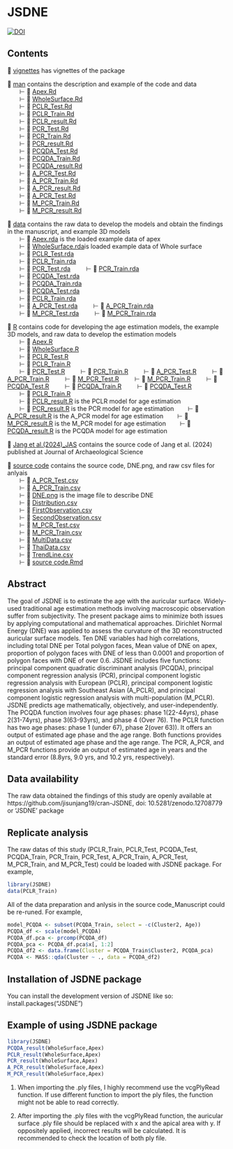 
# JSDNE

<!-- badges: start -->
[![DOI](https://zenodo.org/badge/DOI/10.5281/zenodo.12708779.svg)](https://doi.org/10.5281/zenodo.12708779)
<!-- badges: end -->

## Contents

📂 [vignettes](/vignettes) has vignettes of the package\

📂 [man](/man) contains the description and example of the code and data\
  ⊢ 📄 [Apex.Rd](/man/Apex.Rd)\
  ⊢ 📄 [WholeSurface.Rd](/man/WholeSurface.Rd)\
  ⊢ 📄 [PCLR_Test.Rd](/man/PCLR_Test.Rd)\
  ⊢ 📄 [PCLR_Train.Rd](/man/PCLR_Train.Rd)\
  ⊢ 📄 [PCLR_result.Rd](/man/PCLR_result.Rd)\
  ⊢ 📄 [PCR_Test.Rd](/man/PCR_Test.Rd)\
  ⊢ 📄 [PCR_Train.Rd](/man/PCR_Train.Rd)\
  ⊢ 📄 [PCR_result.Rd](/man/PCR_result.Rd)\
  ⊢ 📄 [PCQDA_Test.Rd](/man/PCQDA_Test.Rd)\
  ⊢ 📄 [PCQDA_Train.Rd](/man/PCQDA_Train.Rd)\
  ⊢ 📄 [PCQDA_result.Rd](/man/PCQDA_result.Rd)\
  ⊢ 📄 [A_PCR_Test.Rd](/man/PCR_Test.Rd)\
  ⊢ 📄 [A_PCR_Train.Rd](/man/PCR_Train.Rd)\
  ⊢ 📄 [A_PCR_result.Rd](/man/PCR_result.Rd)\
  ⊢ 📄 [A_PCR_Test.Rd](/man/PCR_Test.Rd)\
  ⊢ 📄 [M_PCR_Train.Rd](/man/PCR_Train.Rd)\
  ⊢ 📄 [M_PCR_result.Rd](/man/PCR_result.Rd)\

📂 [data](/data) contains the raw data to develop the models and obtain the findings in the manuscript, and example 3D models\
  ⊢ 📄 [Apex.rda](/data/Apex.rda) is the loaded example data of apex\
  ⊢ 📄 [WholeSurface.rda](/data/WholeSurface.rda)is loaded example data of Whole surface\
  ⊢ 📄 [PCLR_Test.rda](/data/PCLR_Test.rda)\
  ⊢ 📄 [PCLR_Train.rda](/data/PCLR_Train.rda)\
  ⊢ 📄 [PCR_Test.rda](/data/PCR_Test.rda)\ 
  ⊢ 📄 [PCR_Train.rda](/data/PCR_Train.rda)\
  ⊢ 📄 [PCQDA_Test.rda](/data/PCQDA_Test.rda)\
  ⊢ 📄 [PCQDA_Train.rda](/data/PCQDA_Train.rda)\
  ⊢ 📄 [PCQDA_Test.rda](/data/PCQDA_Test.rda)\
  ⊢ 📄 [PCLR_Train.rda](/data/PCLR_Train.rda)\
  ⊢ 📄 [A_PCR_Test.rda](/data/PCR_Test.rda)\ 
  ⊢ 📄 [A_PCR_Train.rda](/data/PCR_Train.rda)\
  ⊢ 📄 [M_PCR_Test.rda](/data/PCR_Test.rda)\ 
  ⊢ 📄 [M_PCR_Train.rda](/data/PCR_Train.rda)\


📂 [R](/R) contains code for developing the age estimation models, the example 3D models, and raw data to develop the estimation models\
  ⊢ 📄 [Apex.R](/R/Apex.R)\
  ⊢ 📄 [WholeSurface.R](/R/WholeSurface.R)\
  ⊢ 📄 [PCLR_Test.R](/R/PCLR_Test.R)\
  ⊢ 📄 [PCLR_Train.R](/R/PCLR_Train.R)\
  ⊢ 📄 [PCR_Test.R](/R/PCR_Test.R)\ 
  ⊢ 📄 [PCR_Train.R](/R/PCR_Train.R)\ 
  ⊢ 📄 [A_PCR_Test.R](/R/PCR_Test.R)\ 
  ⊢ 📄 [A_PCR_Train.R](/R/PCR_Train.R)\ 
  ⊢ 📄 [M_PCR_Test.R](/R/PCR_Test.R)\ 
  ⊢ 📄 [M_PCR_Train.R](/R/PCR_Train.R)\ 
  ⊢ 📄 [PCQDA_Test.R](/R/PCQDA_Test.R)\ 
  ⊢ 📄 [PCQDA_Train.R](/R/PCQDA_Train.R)\ 
  ⊢ 📄 [PCQDA_Test.R](/R/PCQDA_Test.R)\
  ⊢ 📄 [PCLR_Train.R](/R/PCLR_Train.R)\
  ⊢ 📄 [PCLR_result.R](/R/PCLR_result.R) is the PCLR model for age estimation\
  ⊢ 📄 [PCR_result.R](/R/PCR_result.R) is the PCR model for age estimation
  ⊢ 📄 [A_PCR_result.R](/R/PCR_result.R) is the A_PCR model for age estimation
  ⊢ 📄 [M_PCR_result.R](/R/PCR_result.R) is the M_PCR model for age estimation
  ⊢ 📄 [PCQDA_result.R](/R/PCQDA_result.R) is the PCQDA model for age estimation\

📂 [Jang et al.(2024)_JAS](/Jang et al.(2024)_JAS) contains the source code of Jang et al. (2024) published at Journal of Archaeological Science\

📂 [source code](/source code) contains the source code, DNE.png, and raw csv files for anlyais\
  ⊢ 📄 [A_PCR_Test.csv](/source code/A_PCR_Test.csv)\
  ⊢ 📄 [A_PCR_Train.csv](/source code/A_PCR_Train.csv)\
  ⊢ 📄 [DNE.png](/source code/DNE.png) is the image file to describe DNE\
  ⊢ 📄 [Distribution.csv](/source code/Distribution.csv)\
  ⊢ 📄 [FirstObservation.csv](/source code/FirstObservation.csv)\
  ⊢ 📄 [SecondObservation.csv](/source code/SecondObservation.csv)\
  ⊢ 📄 [M_PCR_Test.csv](/source code/M_PCR_Test.csv)\
  ⊢ 📄 [M_PCR_Train.csv](/source code/M_PCR_Train.csv)\
  ⊢ 📄 [MultiData.csv](/source code/MultiData.csv)\
  ⊢ 📄 [ThaiData.csv](/source code/ThaiData.csv)\
  ⊢ 📄 [TrendLine.csv](/source code/TrendLine.csv)\
  ⊢ 📄 [source code.Rmd](/source code/source code.Rmd)\

## Abstract

The goal of JSDNE is to estimate the age with the auricular surface. Widely-used traditional age estimation methods involving macroscopic 
observation suffer from subjectivity. The present package aims to minimize both issues by applying computational and mathematical approaches.
Dirichlet Normal Energy (DNE) was applied to assess the curvature of the 3D reconstructed auricular surface models. Ten DNE variables had high 
correlations, including total DNE per Total polygon faces, Mean value of DNE on apex, proportion of polygon faces with DNE of less than 0.0001 
and proportion of polygon faces with DNE of over 0.6. JSDNE includes five functions: principal component quadratic discriminant analysis (PCQDA),
principal component regression analysis (PCR), principal component logistic regression analysis with European (PCLR), principal component 
logistic regression analysis with Southeast Asian (A_PCLR), and principal component logistic regression analysis with multi-population (M_PCLR). 
JSDNE predicts age mathematically, objectively, and user-independently. The PCQDA function involves four age phases: phase 1(22-44yrs), 
phase 2(31-74yrs), phase 3(63-93yrs), and phase 4 (Over 76). The PCLR function has two age phases: phase 1 (under 67), phase 2(over 63)). It offers
an output of estimated age phase and the age range. Both functions provides an output of estimated age phase and the age range. The PCR, A_PCR, 
and M_PCR functions provide an output of estimated age in years and the standard error (8.8yrs, 9.0 yrs, and 10.2 yrs, respectively). 

## Data availability

The raw data obtained the findings of this study are openly available at https://github.com/jisunjang19/cran-JSDNE, doi: 10.5281/zenodo.12708779 
or ‘JSDNE’ package

## Replicate analysis

The raw datas of this study (PCLR_Train, PCLR_Test, PCQDA_Test, PCQDA_Train, PCR_Train, PCR_Test, A_PCR_Train, A_PCR_Test, M_PCR_Train, and M_PCR_Test)
could be loaded with JSDNE package. For example,

```r
library(JSDNE)
data(PCLR_Train)
`````

All of the data preparation and anlysis in the source code_Manuscript could be re-runed. For example, 

``` r
model_PCQDA <- subset(PCQDA_Train, select = -c(Cluster2, Age))
PCQDA_df <- scale(model_PCQDA)
PCQDA_df.pca <- prcomp(PCQDA_df)
PCQDA_pca <- PCQDA_df.pca$x[, 1:2]
PCQDA_df2 <- data.frame(Cluster = PCQDA_Train$Cluster2, PCQDA_pca)
PCQDA <- MASS::qda(Cluster ~ ., data = PCQDA_df2)
```

## Installation of JSDNE package

You can install the development version of JSDNE like so: install.packages("JSDNE")

## Example of using JSDNE package

```r
library(JSDNE)
PCQDA_result(WholeSurface,Apex)
PCLR_result(WholeSurface,Apex)
PCR_result(WholeSurface,Apex)
A_PCR_result(WholeSurface,Apex)
M_PCR_result(WholeSurface,Apex)
```

1. When importing the .ply files, I highly recommend use the vcgPlyRead function. If use different function to import the ply files, 
the function might not be able to read correctly. 

2. After importing the .ply files with the vcgPlyRead function, the auricular surface .ply file should be replaced with x and the apical 
area with y. If oppositely applied, incorrect results will be calculated. It is recommended to check the location of both ply file.




